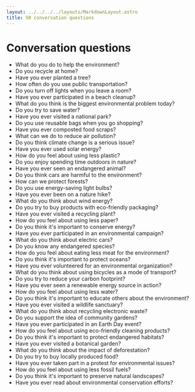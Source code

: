 ```yaml
---
layout: ../../../../layouts/MarkdownLayout.astro
title: 50 conversation questions
---
```



<Breadcrumbs>
  <BreadcrumbsItem href="/pre-intermediate" label="Pre-int" />
  <BreadcrumbsItem href="/pre-intermediate/week5" label="Week 5" />
  <BreadcrumbsItem currentPage={true} label="Speaking" />
</Breadcrumbs>

# Conversation questions

- What do you do to help the environment?
- Do you recycle at home?
- Have you ever planted a tree?
- How often do you use public transportation?
- Do you turn off lights when you leave a room?
- Have you ever participated in a beach cleanup?
- What do you think is the biggest environmental problem today?
- Do you try to save water?
- Have you ever visited a national park?
- Do you use reusable bags when you go shopping?
- Have you ever composted food scraps?
- What can we do to reduce air pollution?
- Do you think climate change is a serious issue?
- Have you ever used solar energy?
- How do you feel about using less plastic?
- Do you enjoy spending time outdoors in nature?
- Have you ever seen an endangered animal?
- Do you think cars are harmful to the environment?
- How can we protect forests?
- Do you use energy-saving light bulbs?
- Have you ever been on a nature hike?
- What do you think about wind energy?
- Do you try to buy products with eco-friendly packaging?
- Have you ever visited a recycling plant?
- How do you feel about using less paper?
- Do you think it's important to conserve energy?
- Have you ever participated in an environmental campaign?
- What do you think about electric cars?
- Do you know any endangered species?
- How do you feel about eating less meat for the environment?
- Do you think it's important to protect oceans?
- Have you ever volunteered for an environmental organization?
- What do you think about using bicycles as a mode of transport?
- Do you try to reduce your carbon footprint?
- Have you ever seen a renewable energy source in action?
- How do you feel about using less water?
- Do you think it's important to educate others about the environment?
- Have you ever visited a wildlife sanctuary?
- What do you think about recycling electronic waste?
- Do you support the idea of community gardens?
- Have you ever participated in an Earth Day event?
- How do you feel about using eco-friendly cleaning products?
- Do you think it's important to protect endangered habitats?
- Have you ever visited a botanical garden?
- What do you think about the impact of deforestation?
- Do you try to buy locally produced food?
- Have you ever taken part in a protest for environmental issues?
- How do you feel about using less fossil fuels?
- Do you think it's important to preserve natural landscapes?
- Have you ever read about environmental conservation efforts?
